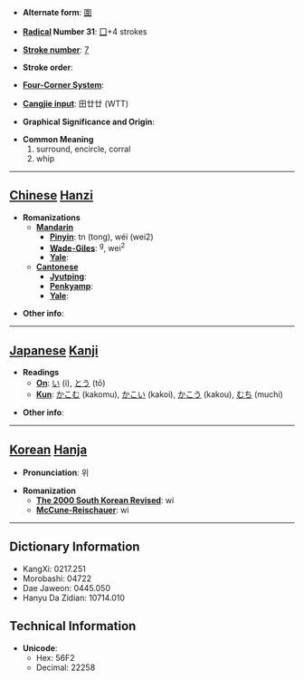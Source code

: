 * '''Alternate form''': [[圍]]

* '''[[Wiktionary:Chinese radical index| Radical]] Number 31''': [[Wiktionary:Chinese radical index 囗|囗]]+4 strokes

* '''[[Wiktionary:Chinese total strokes index|Stroke number]]''': [[Wiktionary:Chinese total strokes index 7|7]]

* '''Stroke order''': 

* '''[[Wiktionary:Chinese four corner index|Four-Corner System]]''': 

* '''[[Wiktionary:Chinese Cangjie index|Cangjie input]]''': 田廿廿 (WTT)

* '''Graphical Significance and Origin''': 

* '''Common Meaning'''
*#surround, encircle, corral
*# whip


----

== [[Chinese]] [[Hanzi]] ==

* '''Romanizations'''
** '''[[Mandarin]]'''
*** '''[[Pinyin]]''': tn (tong), wéi (wei2)
*** '''[[Wade-Giles]]''': <sup>g</sup>, wei<sup>2</sup>
*** '''[[Yale]]''': 
** '''[[Cantonese]]'''
*** '''[[Jyutping]]''':
*** '''[[Penkyamp]]''': 
*** '''[[Yale]]''': 

* '''Other info''': 

----

== [[Japanese]] [[Kanji]] ==

* '''Readings'''
** '''[[On]]''': [[い]] (i), [[とう]] (tō)
** '''[[Kun]]''': [[かこむ]] (kakomu), [[かこい]] (kakoi), [[かこう]] (kakou), [[むち]] (muchi)

* '''Other info''':  

----

== [[Korean]] [[Hanja]] ==

* '''Pronunciation''': 위

* '''Romanization'''
** '''[[The 2000 South Korean Revised Romanization|The 2000 South Korean Revised]]''': wi
** '''[[McCune-Reischauer]]''': wi

----

== Dictionary Information ==

* KangXi: 0217.251
* Morobashi: 04722
* Dae Jaweon: 0445.050
* Hanyu Da Zidian: 10714.010

== Technical Information ==

* '''Unicode''':
** Hex: 56F2
** Decimal: 22258